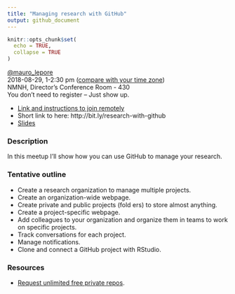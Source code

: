 ```yaml
---
title: "Managing research with GitHub"
output: github_document
---
```


```r
knitr::opts_chunk$set(
  echo = TRUE,
  collapse = TRUE
)
```

[\@mauro_lepore](https://twitter.com/mauro_lepore)  
2018-08-29, 1-2:30 pm ([compare with your time zone](https://www.timeanddate.com/worldclock/fixedtime.html?msg=Managing+research+with+GitHub&iso=20180829T13&p1=263&ah=1&am=30))  
NMNH, Director's Conference Room - 430  
You don't need to register -- Just show up.   

* [Link and instructions to join remotely](https://gist.github.com/maurolepore/554491aa1d2bc03f85bbc990b8bacd18)
* Short link to here: http://bit.ly/research-with-github  
* [Slides](https://bookdown.org/maurolepore/github/)

### Description

In this meetup I'll show how you can use GitHub to manage your research.

### Tentative outline

* Create a research organization to manage multiple projects.
* Create an organization-wide webpage.
* Create private and public projects (fold
ers) to store almost anything.
* Create a project-specific webpage.
* Add colleagues to your organization and organize them in teams to work on specific projects.
* Track conversations for each project.
* Manage notifications.
* Clone and connect a GitHub project with RStudio.

### Resources

* [Request unlimited free private repos](https://github.com/forestgeo/learn/issues/22).
